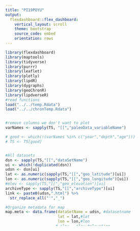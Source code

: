 ```yaml
---
title: "PI19POYU"
output: 
  flexdashboard::flex_dashboard:
    vertical_layout: scroll
    theme: bootstrap
    source_code: embed
    orientation: rows
---
```


```r
library(flexdashboard)
library(maptools)
library(tidyverse)
library(purrr)
library(leaflet)
library(plotly)
library(lipdR)
library(dygraphs)
library(geoChronR)
library(lipdverseR)
#read functions
load("../../temp.Rdata")
load("../../chronTemp.Rdata")


#remove columns we don't want to plot
varNames <- sapply(TS, "[[","paleoData_variableName")

# good <- which(!(varNames %in% c("year","depth","age")))
# TS <- TS[good]


#All datasets
dsn <- sapply(TS,"[[","dataSetName")
ui <- which(!duplicated(dsn))
udsn <- dsn[ui]
lat <- as.numeric(sapply(TS,"[[","geo_latitude")[ui])
lon <- as.numeric(sapply(TS,"[[","geo_longitude")[ui])
#elev <- sapply(TS,"[[","geo_elevation")[ui]
archiveType <- sapply(TS,"[[","archiveType")[ui]
link <- paste0(udsn,".html") %>% 
  str_replace_all("'","_")

#Organize metadata for map
map.meta <- data.frame(dataSetName = udsn, #datasetname
                       lat = lat,#lat
                       lon = lon,#lon
                      # elev = elev,#elevation
                       archiveType = factor(archiveType),#archiveType
                       link = link)#Link


#set index number

i = 678
thisTS <- TS[which(udsn[i] == dsn)]
```
#PI19POYU

Metadata {.sidebar}
-------------------------------------
[Download LiPD file](PI19POYU.lpd)
            

[Edit LiPD file](http://lipd.net/playground?source=http://lipdverse.org/globalHolocene/0_25_5/PI19POYU.lpd)
            

[Download paleoData only (csv)](PI19POYU.csv)
            

[Report an issue (include dataset name)](https://github.com/nickmckay/LiPDverse/issues)

<details open style="margin-left: 0px">
<summary>root</summary>
<p style="margin-left: 0px"><strong>archiveType: </strong>pore ice
<p style="margin-left: 0px"><strong>lipdVersion: </strong>1.3
</details>
<details>
<summary>pub</summary>
<details style="margin-left: 10px">
<summary>pub1</summary>
<p style="margin-left: 10px"><strong>author: </strong>list(list(name = "Porter, Trevor J."), list(name = "Schoenemann, Spruce W."), list(name = "Davies, Lauren J."), list(name = "Steig, Eric J."), list(name = "Bandara, Sasiri"), list(name = "Froese, Duane G."))
<p style="margin-left: 10px"><strong>journal: </strong>Nature Communications
<p style="margin-left: 10px"><strong>volume: </strong>10
<p style="margin-left: 10px"><strong>title: </strong>Recent summer warming in northwestern Canada exceeds the Holocene thermal maximum
</details>
<details style="margin-left: 10px">
<summary>pub2</summary>
<p style="margin-left: 10px"><strong>author: </strong>list(list(name = NA))
</details>
</details>
<details open style="margin-left: 0px">
<summary>geo</summary>
<p style="margin-left: 0px"><strong>latitude: </strong>65.21
<p style="margin-left: 0px"><strong>longitude: </strong>-138.32
<p style="margin-left: 0px"><strong>elevation: </strong>740
<p style="margin-left: 0px"><strong>siteName: </strong>DHP174
</details>
<details open>
<summary>PaleoData columns</summary>
<details style="margin-left: 10px">
<summary>depth (cm)</summary>
<p style="margin-left: 10px"><strong>TSid: </strong>WEB4d7c7658
<p style="margin-left: 10px"><strong>variableName: </strong>depth
<p style="margin-left: 10px"><strong>units: </strong>cm
<p style="margin-left: 10px"><strong>description: </strong>composite core depth
</details>
<details style="margin-left: 10px">
<summary>deltaT (degC)</summary>
<p style="margin-left: 10px"><strong>TSid: </strong>WEBfb6b61e3
<p style="margin-left: 10px"><strong>variableName: </strong>deltaT
<p style="margin-left: 10px"><strong>units: </strong>degC
<p style="margin-left: 10px"><strong>description: </strong>Reconstructed summer temperature anomalies expressed relative to the Holocene mean.
<p style="margin-left: 10px"><strong>useInGlobalTemperatureAnalysis: </strong>TRUE
<details>
<summary>interpretation</summary>
<details style="margin-left: 20px">
<summary>1</summary>
<p style="margin-left: 20px"><strong>scope: </strong>climate
<p style="margin-left: 20px"><strong>variable: </strong>T
</details>
</details>
</details>
<details style="margin-left: 10px">
<summary>pore ice age (cal bp)</summary>
<p style="margin-left: 10px"><strong>TSid: </strong>WEB97df4eee
<p style="margin-left: 10px"><strong>variableName: </strong>pore ice age
<p style="margin-left: 10px"><strong>units: </strong>cal bp
<p style="margin-left: 10px"><strong>description: </strong>calibrated years BP (BP = AD 1950)
</details>
<details style="margin-left: 10px">
<summary>dD (permil)</summary>
<p style="margin-left: 10px"><strong>TSid: </strong>WEB73fbe78c
<p style="margin-left: 10px"><strong>variableName: </strong>dD
<p style="margin-left: 10px"><strong>units: </strong>permil
<p style="margin-left: 10px"><strong>description: </strong>composite dD record
<p style="margin-left: 10px"><strong>useInGlobalTemperatureAnalysis: </strong>FALSE
</details>
<details style="margin-left: 10px">
<summary>d18O (permil)</summary>
<p style="margin-left: 10px"><strong>TSid: </strong>WEBf7bafce3
<p style="margin-left: 10px"><strong>variableName: </strong>d18O
<p style="margin-left: 10px"><strong>units: </strong>permil
<p style="margin-left: 10px"><strong>description: </strong>composite d18O
<p style="margin-left: 10px"><strong>useInGlobalTemperatureAnalysis: </strong>FALSE
</details>
<details style="margin-left: 10px">
<summary>d-excess (permil)</summary>
<p style="margin-left: 10px"><strong>TSid: </strong>WEB53aebb8d
<p style="margin-left: 10px"><strong>variableName: </strong>d-excess
<p style="margin-left: 10px"><strong>units: </strong>permil
<p style="margin-left: 10px"><strong>description: </strong>composite d-excess record
<p style="margin-left: 10px"><strong>useInGlobalTemperatureAnalysis: </strong>FALSE
</details>
<details style="margin-left: 10px">
<summary>dD_swcorr (permil)</summary>
<p style="margin-left: 10px"><strong>TSid: </strong>WEB10668658
<p style="margin-left: 10px"><strong>variableName: </strong>dD_swcorr
<p style="margin-left: 10px"><strong>units: </strong>permil
<p style="margin-left: 10px"><strong>description: </strong>composite seawater-corrected dD record
<p style="margin-left: 10px"><strong>useInGlobalTemperatureAnalysis: </strong>FALSE
</details>
<details style="margin-left: 10px">
<summary>d18O_swcorr (permil)</summary>
<p style="margin-left: 10px"><strong>TSid: </strong>WEBa755355a
<p style="margin-left: 10px"><strong>variableName: </strong>d18O_swcorr
<p style="margin-left: 10px"><strong>units: </strong>permil
<p style="margin-left: 10px"><strong>description: </strong>composite seawater-corrected d18O record
<p style="margin-left: 10px"><strong>useInGlobalTemperatureAnalysis: </strong>FALSE
</details>
<details style="margin-left: 10px">
<summary>d-excess_swcorr (permil)</summary>
<p style="margin-left: 10px"><strong>TSid: </strong>WEBa617473b
<p style="margin-left: 10px"><strong>variableName: </strong>d-excess_swcorr
<p style="margin-left: 10px"><strong>units: </strong>permil
<p style="margin-left: 10px"><strong>description: </strong>composite seawater-corrected d-excess record
<p style="margin-left: 10px"><strong>useInGlobalTemperatureAnalysis: </strong>FALSE
</details>
<details style="margin-left: 10px">
<summary>deltaT - 1 sigma (degC)</summary>
<p style="margin-left: 10px"><strong>TSid: </strong>WEB5fb47861
<p style="margin-left: 10px"><strong>variableName: </strong>deltaT - 1 sigma
<p style="margin-left: 10px"><strong>units: </strong>degC
<p style="margin-left: 10px"><strong>description: </strong>deltaT -1 sigma, expressed relative to the Holocene mean
<p style="margin-left: 10px"><strong>useInGlobalTemperatureAnalysis: </strong>FALSE
</details>
<details style="margin-left: 10px">
<summary>deltaT + 1 sigma (degC)</summary>
<p style="margin-left: 10px"><strong>TSid: </strong>WEB0c2a385a
<p style="margin-left: 10px"><strong>variableName: </strong>deltaT + 1 sigma
<p style="margin-left: 10px"><strong>units: </strong>degC
<p style="margin-left: 10px"><strong>description: </strong>deltaT + 1 sigma, expressed relative to the Holocene mean
<p style="margin-left: 10px"><strong>useInGlobalTemperatureAnalysis: </strong>FALSE
</details>

Row {.tabset .tabset-fade}
-----------------------------------------------------------------------

### Sitemap

```r
  map.meta.split <- split(map.meta, map.meta$archiveType)


factpal <- colorFactor("Paired",map.meta$archiveType)
buff <- 15
l <- leaflet() %>% 
  addTiles() %>% 
  fitBounds(map.meta$lon[i]-buff,map.meta$lat[i]-buff,map.meta$lon[i]+buff,map.meta$lat[i]+buff)
  

  
  
names(map.meta.split) %>%
  purrr::walk( function(df) {
    l <<- l %>%
      addMarkers(data=map.meta.split[[df]],
                 lng=~lon, lat=~lat,
                 label=~as.character(archiveType),
                 popup=~paste(str_c('Dataset: <a href="',link,'">',dataSetName,'</a>'),
                                 # str_c("Elevation: ",elev),
                                  str_c("Archive Type: ",archiveType),
                                  sep = "<br>"),
                 group = df,
                 clusterOptions = markerClusterOptions(removeOutsideVisibleBounds = F),
                 labelOptions = labelOptions(noHide = F,
                                             direction = 'auto'))
  })

l %>%
  addLayersControl(position = "bottomleft",
    overlayGroups = names(map.meta.split),
    options = layersControlOptions(collapsed = FALSE,
                                   opacity = 0.8)
  )
```

### Search the LiPDverse (Beta! doesn't work well yet)
```r
#Add google search bar
htmltools::includeHTML("../../googleSearchChunk.html")
```


Row {.tabset .tabset-fade}
-----------------------------------------------------------------------

### deltaT (degC)
```r
plotCol(thisTS,ind = 9)
```

### pore ice age (cal bp)
```r
plotCol(thisTS,ind = 2)
```

### dD (permil)
```r
plotCol(thisTS,ind = 3)
```

### d18O (permil)
```r
plotCol(thisTS,ind = 4)
```

### d-excess (permil)
```r
plotCol(thisTS,ind = 5)
```

### dD_swcorr (permil)
```r
plotCol(thisTS,ind = 6)
```

### d18O_swcorr (permil)
```r
plotCol(thisTS,ind = 7)
```

### d-excess_swcorr (permil)
```r
plotCol(thisTS,ind = 8)
```

### deltaT - 1 sigma (degC)
```r
plotCol(thisTS,ind = 10)
```

### deltaT + 1 sigma (degC)
```r
plotCol(thisTS,ind = 11)
```
